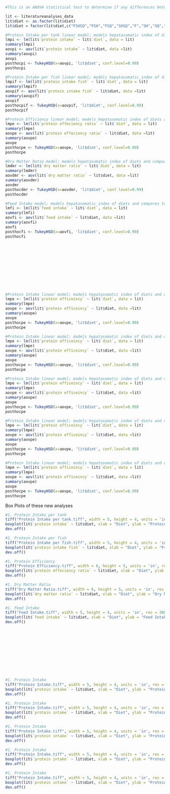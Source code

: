 

```r
#This is an ANOVA statistical test to determine if any differences between diets exist for the calcualations listed

lit <- literatureanalyses_data
lit$diet <- as.factor(lit$diet)
lit$diet = factor(lit$diet,c("FSHSQ","FSH","FSQ","SHSQ","F","SH","SQ","PELL"))

#Protein Intake per tank linear model; models hepatasomatic index of diets and compares to see if there are differences
lmpi <- lm(lit$`protein intake` ~ lit$`diet`, data = lit)
summary(lmpi)
aovpi <- aov(lit$`protein intake` ~ lit$diet, data =lit)
summary(aovpi)
aovpi
posthocpi <- TukeyHSD(x=aovpi, 'lit$diet', conf.level=0.99)
posthocpi

#Protein Intake per fish linear model; models hepatasomatic index of diets and compares to see if there are differences
lmpif <- lm(lit$`protein intake fish` ~ lit$`diet`, data = lit)
summary(lmpif)
aovpif <- aov(lit$`protein intake fish` ~ lit$diet, data =lit)
summary(aovpif)
aovpif
posthocpif <- TukeyHSD(x=aovpif, 'lit$diet', conf.level=0.99)
posthocpif

#Protein Efficiency linear model; models hepatasomatic index of diets and compares to see if there are differences
lmpe <- lm(lit$`protein effeciency ratio` ~ lit$`diet`, data = lit)
summary(lmpe)
aovpe <- aov(lit$`protein effeciency ratio` ~ lit$diet, data =lit)
summary(aovpe)
aovpe
posthocpe <- TukeyHSD(x=aovpe, 'lit$diet', conf.level=0.99)
posthocpe

#Dry Matter Ratio model; models hepatasomatic index of diets and compares to see if there are differences
lmdmr <- lm(lit$`dry matter ratio` ~ lit$`diet`, data = lit)
summary(lmdmr)
aovdmr <- aov(lit$`dry matter ratio` ~ lit$diet, data =lit)
summary(aovdmr)
aovdmr
posthocdmr <- TukeyHSD(x=aovdmr, 'lit$diet', conf.level=0.99)
posthocdmr

#Feed Intake model; models hepatasomatic index of diets and compares to see if there are differences
lmfi <- lm(lit$`feed intake` ~ lit$`diet`, data = lit)
summary(lmfi)
aovfi <- aov(lit$`feed intake` ~ lit$diet, data =lit)
summary(aovfi)
aovfi
posthocfi <- TukeyHSD(x=aovfi, 'lit$diet', conf.level=0.99)
posthocfi












#Protein Intake linear model; models hepatasomatic index of diets and compares to see if there are differences
lmpe <- lm(lit$`protein efficeincy` ~ lit$`diet`, data = lit)
summary(lmpe)
aovpe <- aov(lit$`protein efficeincy` ~ lit$diet, data =lit)
summary(aovpe)
aovpe
posthocpe <- TukeyHSD(x=aovpe, 'lit$diet', conf.level=0.99)
posthocpe

#Protein Intake linear model; models hepatasomatic index of diets and compares to see if there are differences
lmpe <- lm(lit$`protein efficeincy` ~ lit$`diet`, data = lit)
summary(lmpe)
aovpe <- aov(lit$`protein efficeincy` ~ lit$diet, data =lit)
summary(aovpe)
aovpe
posthocpe <- TukeyHSD(x=aovpe, 'lit$diet', conf.level=0.99)
posthocpe

#Protein Intake linear model; models hepatasomatic index of diets and compares to see if there are differences
lmpe <- lm(lit$`protein efficeincy` ~ lit$`diet`, data = lit)
summary(lmpe)
aovpe <- aov(lit$`protein efficeincy` ~ lit$diet, data =lit)
summary(aovpe)
aovpe
posthocpe <- TukeyHSD(x=aovpe, 'lit$diet', conf.level=0.99)
posthocpe

#Protein Intake linear model; models hepatasomatic index of diets and compares to see if there are differences
lmpe <- lm(lit$`protein efficeincy` ~ lit$`diet`, data = lit)
summary(lmpe)
aovpe <- aov(lit$`protein efficeincy` ~ lit$diet, data =lit)
summary(aovpe)
aovpe
posthocpe <- TukeyHSD(x=aovpe, 'lit$diet', conf.level=0.99)
posthocpe

#Protein Intake linear model; models hepatasomatic index of diets and compares to see if there are differences
lmpe <- lm(lit$`protein efficeincy` ~ lit$`diet`, data = lit)
summary(lmpe)
aovpe <- aov(lit$`protein efficeincy` ~ lit$diet, data =lit)
summary(aovpe)
aovpe
posthocpe <- TukeyHSD(x=aovpe, 'lit$diet', conf.level=0.99)
posthocpe


```

Box Plots of these new analyses
```r
#1. Protein Intake per tank
tiff("Protein Intake per tank.tiff", width = 5, height = 4, units = 'in', res = 300)
boxplot(lit$`protein intake` ~ lit$diet, xlab = "Diet", ylab = "Protein Intake per Tank (Dry Grams)", main = "Average Protein Intake per Tank Across Diets", las = 1,par(cex.axis=0.70)) # Make plot
dev.off()

#1. Protein Intake per fish
tiff("Protein Intake per fish.tiff", width = 5, height = 4, units = 'in', res = 300)
boxplot(lit$`protein intake fish` ~ lit$diet, xlab = "Diet", ylab = "Protein Intake per Fish (Dry Grams)", main = "Average Protein Intake per Fish Across Diets", las = 1,par(cex.axis=0.70)) # Make plot
dev.off()

#1. Protein Efficiency
tiff("Protein Efficiency.tiff", width = 6, height = 5, units = 'in', res = 300)
boxplot(lit$`protein effeciency ratio` ~ lit$diet, xlab = "Diet", ylab = "Protein Efficiency (Dry Wt Gain (g) / Dry Protein Fed (g)", main = "Average Protein Efficiency Across Diets", las = 1,par(cex.axis=0.70)) # Make plot
dev.off()

#1. Dry Matter Ratio
tiff("Dry Matter Ratio.tiff", width = 6, height = 5, units = 'in', res = 300)
boxplot(lit$`dry matter ratio` ~ lit$diet, xlab = "Diet", ylab = "Dry Matter Ratio (Dry Feed Fed (g) / Dry Biomass Gained (g)", main = "Average Dry Matter Ratio Across Diets", las = 1,par(cex.axis=0.70)) # Make plot
dev.off()

#1. Feed Intake
tiff("Feed Intake.tiff", width = 5, height = 4, units = 'in', res = 300)
boxplot(lit$`feed intake` ~ lit$diet, xlab = "Diet", ylab = "Feed Intake (% Body Weight / Day)", main = "Average Feed Intake Across Diets", las = 1,par(cex.axis=0.70)) # Make plot
dev.off()












#1. Protein Intake
tiff("Protein Intake.tiff", width = 5, height = 4, units = 'in', res = 300)
boxplot(lit$`protein intake` ~ lit$diet, xlab = "Diet", ylab = "Protein Intake (Dry Grams)", main = "Average Protein Intake Across Diets", las = 1,par(cex.axis=0.70)) # Make plot
dev.off()

#1. Protein Intake
tiff("Protein Intake.tiff", width = 5, height = 4, units = 'in', res = 300)
boxplot(lit$`protein intake` ~ lit$diet, xlab = "Diet", ylab = "Protein Intake (Dry Grams)", main = "Average Protein Intake Across Diets", las = 1,par(cex.axis=0.70)) # Make plot
dev.off()

#1. Protein Intake
tiff("Protein Intake.tiff", width = 5, height = 4, units = 'in', res = 300)
boxplot(lit$`protein intake` ~ lit$diet, xlab = "Diet", ylab = "Protein Intake (Dry Grams)", main = "Average Protein Intake Across Diets", las = 1,par(cex.axis=0.70)) # Make plot
dev.off()

#1. Protein Intake
tiff("Protein Intake.tiff", width = 5, height = 4, units = 'in', res = 300)
boxplot(lit$`protein intake` ~ lit$diet, xlab = "Diet", ylab = "Protein Intake (Dry Grams)", main = "Average Protein Intake Across Diets", las = 1,par(cex.axis=0.70)) # Make plot
dev.off()

#1. Protein Intake
tiff("Protein Intake.tiff", width = 5, height = 4, units = 'in', res = 300)
boxplot(lit$`protein intake` ~ lit$diet, xlab = "Diet", ylab = "Protein Intake (Dry Grams)", main = "Average Protein Intake Across Diets", las = 1,par(cex.axis=0.70)) # Make plot
dev.off()
```

